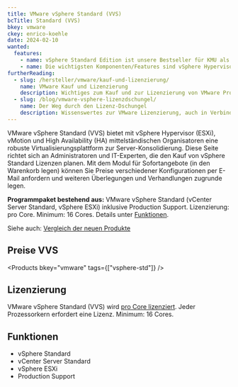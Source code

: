 ```yaml
---
title: VMware vSphere Standard (VVS)
bcTitle: Standard (VVS)
bkey: vmware
ckey: enrico-koehle
date: 2024-02-10
wanted:
  features:
    - name: vSphere Standard Edition ist unsere Bestseller für KMU als neue Subscription
    - name: Die wichtigsten Komponenten/Features sind vSphere Hypervisor (ESXi), vMotion und High Availability (HA).
furtherReading:
  - slug: /hersteller/vmware/kauf-und-lizenzierung/
    name: VMware Kauf und Lizenzierung
    description: Wichtiges zum Kauf und zur Lizenzierung von VMware Produkten in der Form eines Nachschlagewerks.
  - slug: /blog/vmware-vsphere-lizenzdschungel/
    name: Der Weg durch den Lizenz-Dschungel
    description: Wissenswertes zur VMware Lizenzierung, auch in Verbindung mit Microsoft Windows Servern.
---
```


<Intro>

VMware vSphere Standard (VVS) bietet mit vSphere Hypervisor (ESXi), vMotion und High Availability (HA) mittelständischen Organisatoren eine robuste Virtualisierungsplattform zur Server-Konsolidierung. Diese Seite richtet sich an Administratoren und IT-Experten, die den Kauf von vSphere Standard Lizenzen planen. Mit dem Modul für Sofortangebote (in den Warenkorb legen) können Sie Preise verschiedener Konfigurationen per E-Mail anfordern und weiteren Überlegungen und Verhandlungen zugrunde legen.

</Intro>

<TOC />



**Programmpaket bestehend aus:** VMware vSphere Standard (vCenter Server Standard, vSphere ESXi) inklusive Production Support. Lizenzierung: pro Core. Minimum: 16 Cores. Details unter [Funktionen](#funktionen).

Siehe auch: [Vergleich der neuen Produkte](/hersteller/vmware/vsphere/#vergleich-neue-produkte)


## Preise VVS

<Products bkey="vmware" tags={["vsphere-std"]} />




## Lizenzierung

VMware vSphere Standard (VVS) wird [pro Core lizenziert](/hersteller/vmware/kauf-und-lizenzierung/#lizenzierung-nach-prozessorkernen). Jeder Prozessorkern erfordert eine Lizenz. Minimum: 16 Cores.


## Funktionen

<ArrowList>

- vSphere Standard
- vCenter Server Standard
- vSphere ESXi
- Production Support

</ArrowList>

<br />

<GetInTouch theme="light"/>
